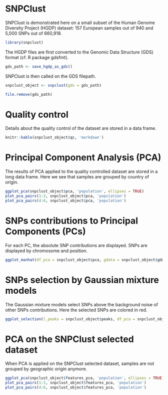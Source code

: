 <!--
%\VignetteEngine{knitr::knitr}
%\VignetteIndexEntry{SNPClust applied to Europeans}
-->

# SNPClust 

SNPClust is demonstrated here on a small subset of the Human Genome Diversity Project (HGDP) dataset: 157 European samples out of 940 and 5,000 SNPs out of 660,918.

```r
library(snpclust)
```

The HGDP files are first converted to the Genomic Data Structure (GDS) format (cf. R package gdsfmt).

```r
gds_path <- save_hgdp_as_gds()
```

SNPClust is then called on the GDS filepath.

```r
snpclust_object <- snpclust(gds = gds_path)
```
```r
file.remove(gds_path)
```

# Quality control

Details about the quality control of the dataset are stored in a data frame.

```r
knitr::kable(snpclust_object$qc, 'markdown')
```

# Principal Component Analysis (PCA)

The results of PCA applied to the quality controlled dataset are stored in a long data frame.
Here we see that samples are grouped by country of origin.

```r
ggplot_pca(snpclust_object$pca, 'population', ellipses = TRUE)
plot_pca_pairs(1:3, snpclust_object$pca, 'population')
plot_pca_pairs(4:6, snpclust_object$pca, 'population')
```

# SNPs contributions to Principal Components (PCs)

For each PC, the absolute SNP contributions are displayed. SNPs are displayed by chromosome and position.

```r
ggplot_manhat(df_pca = snpclust_object$pca, gdata = snpclust_object$gdata) 
```

# SNPs selection by Gaussian mixture models

The Gaussian mixture models select SNPs above the background noise of other SNPs contributions.
Here the selected SNPs are colored in red.

```r
ggplot_selection(l_peaks = snpclust_object$peaks, df_pca = snpclust_object$pca) 
```

# PCA on the SNPClust selected dataset

When PCA is applied on the SNPClust selected dataset, samples are not grouped by geographic origin anymore.

```r
ggplot_pca(snpclust_object$features_pca, 'population', ellipses = TRUE)
plot_pca_pairs(1:3, snpclust_object$features_pca, 'population')
plot_pca_pairs(4:6, snpclust_object$features_pca, 'population')
```
